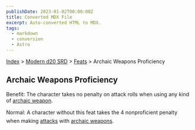 ```yaml
---
publishDate: 2023-01-02T00:00:00Z
title: Converted MDX File
excerpt: Auto-converted HTML to MDX.
tags:
  - markdown
  - conversion
  - Astro
---
```


[Index](-index) > [Modern d20 SRD](modern-d20-srd-index) > [Feats](modern-d20-srd-feats-index) > Archaic Weapons Proficiency

## Archaic Weapons Proficiency

Benefit: The character takes no penalty on attack rolls when using any kind of [archaic
weapon](modern-d20-srd-equipment-weapons-archaic).

Normal: A character without this feat takes the 4 non­proficient penalty when making [attacks](modern-d20-srd-combat-attack-roll) with [archaic
weapons](modern-d20-srd-equipment-weapons-archaic).
